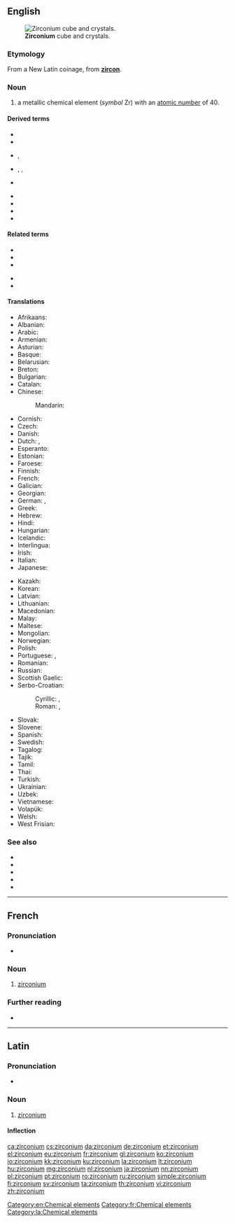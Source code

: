 {{also|Zirconium}}
==English==
{{elements|Zr|yttrium|Y|niobium|Nb}}
{{wikipedia}}
[[File:Zirconium crystal bar and 1cm3 cube.jpg|thumb|'''Zirconium''' cube and crystals.]]

===Etymology===
From a New Latin coinage, from '''[[zircon]]'''.

===Noun===
{{en-noun|~}}

# a metallic chemical element (''symbol'' Zr) with an [[atomic number]] of 40.

====Derived terms====
{{der-top|}}
* {{l|en|cubic zirconium oxide}}
* {{l|en|potassium zirconium fluoride}}
* {{l|en|zircaloy}}, {{l|en|zircalloy}}
* {{l|en|zirco-}}, {{l|en|zirconio-}}, {{l|en|zircono-}}
* {{l|en|zirconium carbide}}
{{der-mid}}
* {{l|en|zirconium dioxide}}
* {{l|en|zirconium nitride}}
* {{l|en|zirconium oxide}}
* {{l|en|zirconium tetrachloride}}
{{der-bottom}}

====Related terms====
{{rel-top|}}
* {{l|en|zircon}}
* {{l|en|zircona}}
* {{l|en|zirconia}}
{{rel-mid}}
* {{l|en|zirconic}}
* {{l|en|zirconolite}}
{{rel-bottom}}

====Translations====
{{trans-top|chemical element}}
* Afrikaans: {{t|af|sirkonium}}
* Albanian: {{t|sq|zirkonium}}
* Arabic: {{t|ar|زِيرْكُونْيُوم|m|tr=zirkunyum}}
* Armenian: {{t+|hy|ցիրկոնիում}}
* Asturian: {{t|ast|circoniu|m}}
* Basque: {{t|eu|zirkonioa}}
* Belarusian: {{t|be|цырконiй|m}}
* Breton: {{t+|br|zirkoniom}}
* Bulgarian: {{t|bg|цирконий|m}}
* Catalan: {{t+|ca|zirconi}}
* Chinese:
*: Mandarin: {{t+|cmn|鋯|tr=gào|sc=Hani}}
* Cornish: {{t|kw|zerconyum}}
* Czech: {{t+|cs|zirkonium}}
* Danish: {{t+|da|zirkonium}}
* Dutch: {{t+|nl|zirkonium|n}}, {{t+|nl|zirkoon|n}}
* Esperanto: {{t+|eo|zirkonio}}
* Estonian: {{t+|et|tsirkoonium}}
* Faroese: {{t|fo|zirkon}}
* Finnish: {{t+|fi|zirkonium}}
* French: {{t+|fr|zirconium|m}}
* Galician: {{t+|gl|circonio}}
* Georgian: {{t|ka|ცირკონიუმი}}
* German: {{t+|de|Zirkon|n}}, {{t+|de|Zirkonium|n}}
* Greek: {{t+|el|ζιρκόνιο|n}}
* Hebrew: {{t+|he|זירקוניום|tr=zirkónyum}}
* Hindi: {{t|hi|गोमेदातु|tr=gomedaatu}}
* Hungarian: {{t+|hu|cirkónium}}
* Icelandic: {{t+|is|sirkon}}
* Interlingua: {{t|ia|zirconium}}
* Irish: {{t+|ga|siorcóiniam}}
* Italian: {{t+|it|zirconio|m}}
* Japanese: {{t+|ja|ジルコニウム|tr=jirukoniumu}}
{{trans-mid}}
* Kazakh: {{t|kk|цирконий}}
* Korean: {{t+|ko|지르코늄|sc=Kore}}
* Latvian: {{t|lv|cirkonijs}}
* Lithuanian: {{t+|lt|cirkonis}}
* Macedonian: {{t|mk|циркониум|m}}
* Malay: {{t|ms|zirkonium}}
* Maltese: {{t|mt|żirkonju}}
* Mongolian: {{t+|mn|циркони}}
* Norwegian: {{t|no|zirkonium}}
* Polish: {{t+|pl|cyrkon|m}}
* Portuguese: {{qualifier|Portugal}} {{t+|pt|zircónio}}, {{qualifier|Brazil}} {{t+|pt|zircônio|m}}
* Romanian: {{t+|ro|zirconiu|n}}
* Russian: {{t+|ru|цирко́ний|m}}
* Scottish Gaelic: {{t|gd|siorcòiniam}}
* Serbo-Croatian:
*: Cyrillic: {{t|sh|циркониjум|m|sc=Cyrl}}, {{t|sh|циркониj|m|sc=Cyrl}}
*: Roman: {{t|sh|cirkonijum|m|sc=Latn}}, {{t+|sh|cirkonij|m|sc=Latn}}
* Slovak: {{t|sk|zirkón}}
* Slovene: {{t+|sl|cirkonij}}
* Spanish: {{t+|es|circonio|m}}
* Swedish: {{t+|sv|zirkonium|n}}
* Tagalog: {{t|tl|sirkonyo}}
* Tajik: {{t|tg|cirkoni'|sc=Latn}}
* Tamil: {{t|ta|வன்தங்கம்|tr=van-thangam}}
* Thai: {{t|th|เซอร์โคเนียม|tr=soekhōniam}}
* Turkish: {{t+|tr|zirkonyum}}
* Ukrainian: {{t|uk|цирконiй|m}}
* Uzbek: {{t+|uz|цирконий}}
* Vietnamese: {{t|vi|ziriconi}}
* Volapük: {{t+|vo|zirkonin}}
* Welsh: {{t|cy|zirconiwm}}
* West Frisian: {{t|fy|zirkonium}}
{{trans-bottom}}

===See also===
* {{l|en|baddeleyite}}
* {{l|en|hyacinth}}
* {{l|en|jacinth}}
* {{l|en|jargon}}
* {{l|en|ligure}}

[[Category:en:Chemical elements]]

----

==French==
{{wikipedia|lang=fr}}

===Pronunciation===
* {{IPA|/ziʁ.kɔ.njɔm/|lang=fr}}

===Noun===
{{fr-noun|m|-}}

# [[#English|zirconium]]

===Further reading===
* {{R:TLFi}}

[[Category:fr:Chemical elements]]

----

==Latin==
{{wikipedia|lang=la}}

===Pronunciation===
* {{la-IPA|zircōnium|eccl=yes}}

===Noun===
{{la-noun|zircōnium|zircōniī|n|second}}

# [[#English|zirconium]]

====Inflection====
{{la-decl-2nd-N|zircōni}}

[[Category:la:Chemical elements]]

[[ca:zirconium]]
[[cs:zirconium]]
[[da:zirconium]]
[[de:zirconium]]
[[et:zirconium]]
[[el:zirconium]]
[[eu:zirconium]]
[[fr:zirconium]]
[[gl:zirconium]]
[[ko:zirconium]]
[[io:zirconium]]
[[kk:zirconium]]
[[ku:zirconium]]
[[la:zirconium]]
[[lt:zirconium]]
[[hu:zirconium]]
[[mg:zirconium]]
[[nl:zirconium]]
[[ja:zirconium]]
[[nn:zirconium]]
[[pl:zirconium]]
[[pt:zirconium]]
[[ro:zirconium]]
[[ru:zirconium]]
[[simple:zirconium]]
[[fi:zirconium]]
[[sv:zirconium]]
[[ta:zirconium]]
[[th:zirconium]]
[[vi:zirconium]]
[[zh:zirconium]]